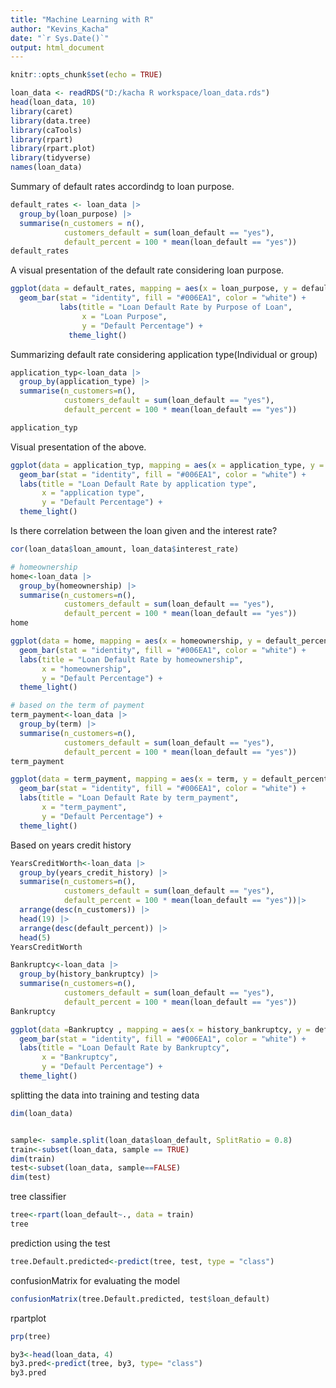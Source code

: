 ---
title: "Machine Learning with R"
author: "Kevins_Kacha"
date: "`r Sys.Date()`"
output: html_document
---

```{r setup, include=FALSE}
knitr::opts_chunk$set(echo = TRUE)
```

```{r setup1, echo=TRUE}
loan_data <- readRDS("D:/kacha R workspace/loan_data.rds")
head(loan_data, 10)
library(caret)
library(data.tree)
library(caTools)
library(rpart)
library(rpart.plot)
library(tidyverse)
names(loan_data)
```

Summary of default rates accordindg to loan purpose.
```{r setup2, echo=TRUE}
default_rates <- loan_data |> 
  group_by(loan_purpose) |>      
  summarise(n_customers = n(),
            customers_default = sum(loan_default == "yes"),
            default_percent = 100 * mean(loan_default == "yes"))
default_rates
```

A visual presentation of the default rate considering loan purpose.
```{r setup3, echo=TRUE}
ggplot(data = default_rates, mapping = aes(x = loan_purpose, y = default_percent)) +
  geom_bar(stat = "identity", fill = "#006EA1", color = "white") +
           labs(title = "Loan Default Rate by Purpose of Loan",
                x = "Loan Purpose",
                y = "Default Percentage") +
             theme_light()
```

Summarizing default rate considering application type(Individual or group)

```{r setup4, echo=TRUE}
application_typ<-loan_data |> 
  group_by(application_type) |> 
  summarise(n_customers=n(),
            customers_default = sum(loan_default == "yes"),
            default_percent = 100 * mean(loan_default == "yes"))

application_typ
```

Visual presentation of the above.
```{r setup5, echo=TRUE}
ggplot(data = application_typ, mapping = aes(x = application_type, y = default_percent)) +
  geom_bar(stat = "identity", fill = "#006EA1", color = "white") +
  labs(title = "Loan Default Rate by application type",
       x = "application type",
       y = "Default Percentage") +
  theme_light()
```

Is there correlation between the loan given and the interest rate?

```{r setup7, echo=TRUE}
cor(loan_data$loan_amount, loan_data$interest_rate)
```


```{r setup8, echo=TRUE}
# homeownership
home<-loan_data |> 
  group_by(homeownership) |> 
  summarise(n_customers=n(),
            customers_default = sum(loan_default == "yes"),
            default_percent = 100 * mean(loan_default == "yes"))
home
```


```{r setup9, echo=TRUE}
ggplot(data = home, mapping = aes(x = homeownership, y = default_percent)) +
  geom_bar(stat = "identity", fill = "#006EA1", color = "white") +
  labs(title = "Loan Default Rate by homeownership",
       x = "homeownership",
       y = "Default Percentage") +
  theme_light()
```


```{r setup10, echo=TRUE}
# based on the term of payment
term_payment<-loan_data |> 
  group_by(term) |> 
  summarise(n_customers=n(),
            customers_default = sum(loan_default == "yes"),
            default_percent = 100 * mean(loan_default == "yes"))
term_payment
```


```{r setup11, echo=TRUE}
ggplot(data = term_payment, mapping = aes(x = term, y = default_percent)) +
  geom_bar(stat = "identity", fill = "#006EA1", color = "white") +
  labs(title = "Loan Default Rate by term_payment",
       x = "term_payment",
       y = "Default Percentage") +
  theme_light()
```

Based on years credit history

```{r setup12, echo=TRUE}
YearsCreditWorth<-loan_data |> 
  group_by(years_credit_history) |> 
  summarise(n_customers=n(),
            customers_default = sum(loan_default == "yes"),
            default_percent = 100 * mean(loan_default == "yes"))|> 
  arrange(desc(n_customers)) |> 
  head(19) |> 
  arrange(desc(default_percent)) |> 
  head(5)
YearsCreditWorth
```


```{r setup13, echo=TRUE}
Bankruptcy<-loan_data |> 
  group_by(history_bankruptcy) |> 
  summarise(n_customers=n(),
            customers_default = sum(loan_default == "yes"),
            default_percent = 100 * mean(loan_default == "yes"))
Bankruptcy
```


```{r setup14, echo=TRUE}
ggplot(data =Bankruptcy , mapping = aes(x = history_bankruptcy, y = default_percent)) +
  geom_bar(stat = "identity", fill = "#006EA1", color = "white") +
  labs(title = "Loan Default Rate by Bankruptcy",
       x = "Bankruptcy",
       y = "Default Percentage") +
  theme_light()
```

splitting the data  into training and testing data

```{r setup16, echo=TRUE}
dim(loan_data)


sample<- sample.split(loan_data$loan_default, SplitRatio = 0.8)
train<-subset(loan_data, sample == TRUE)
dim(train)
test<-subset(loan_data, sample==FALSE)
dim(test)
```

tree classifier
```{r setup17, echo=TRUE}
tree<-rpart(loan_default~., data = train)
tree
```

prediction using the test

```{r setup18, echo=TRUE}
tree.Default.predicted<-predict(tree, test, type = "class")
```

confusionMatrix for evaluating the model

```{r setup19, echo=TRUE}
confusionMatrix(tree.Default.predicted, test$loan_default)
```
rpartplot

```{r setup25, echo=TRUE}
prp(tree)
```


```{r setup20, echo=TRUE}
by3<-head(loan_data, 4)
by3.pred<-predict(tree, by3, type= "class")
by3.pred
```


